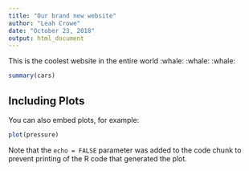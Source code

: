 ```yaml
---
title: "Our brand new website"
author: "Leah Crowe"
date: "October 23, 2018"
output: html_document
---
```


This is the coolest website in the entire world :whale: :whale: :whale:

```r
summary(cars)
```

## Including Plots

You can also embed plots, for example:

```r
plot(pressure)
```

Note that the `echo = FALSE` parameter was added to the code chunk to prevent printing of the R code that generated the plot.
